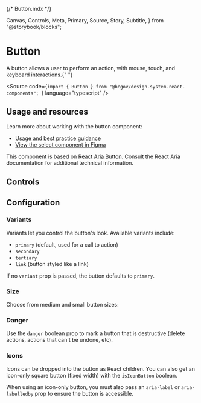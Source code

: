 {/* Button.mdx */}

  Canvas,
  Controls,
  Meta,
  Primary,
  Source,
  Story,
  Subtitle,
} from "@storybook/blocks";


<Meta of={ButtonStories} />

# Button

<Subtitle>
  A button allows a user to perform an action, with mouse, touch, and keyboard
  interactions.{" "}
</Subtitle>

<Source
  code={`import { Button } from "@bcgov/design-system-react-components"; `}
  language="typescript"
/>

## Usage and resources

Learn more about working with the button component:

- [Usage and best practice guidance](https://www2.gov.bc.ca/gov/content/digital/design-system/components/buttons)
- [View the select component in Figma](#)

This component is based on [React Aria Button](https://react-spectrum.adobe.com/react-aria/Button.html). Consult the React Aria documentation for additional technical information.

## Controls

<Primary of={ButtonStories} />
<Controls of={ButtonStories.ButtonTemplate} />

## Configuration

### Variants

Variants let you control the button's look. Available variants include:

- `primary` (default, used for a call to action)
- `secondary`
- `tertiary`
- `link` (button styled like a link)

If no `variant` prop is passed, the button defaults to `primary`.

<Canvas of={ButtonStories.Primary} />
<Canvas of={ButtonStories.Secondary} />
<Canvas of={ButtonStories.Tertiary} />
<Canvas of={ButtonStories.Link} />

### Size

Choose from medium and small button sizes:

<Canvas of={ButtonStories.Medium} />
<Canvas of={ButtonStories.Small} />

### Danger

Use the `danger` boolean prop to mark a button that is destructive (delete actions, actions that can't be undone, etc).

<Canvas of={ButtonStories.Danger} />

### Icons

Icons can be dropped into the button as React children. You can also get an icon-only square button (fixed width) with the `isIconButton` boolean.

When using an icon-only button, you must also pass an `aria-label` or `aria-labelledby` prop to ensure the button is accessible.

<Canvas of={ButtonStories.Icon} />
<Canvas of={ButtonStories.RightIcon} />
<Canvas of={ButtonStories.LeftIcon} />
